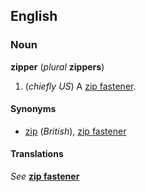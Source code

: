 ==English==
===Noun===
'''zipper''' (''plural'' '''zippers''')

#(''chiefly US'') A [[zip fastener]].

====Synonyms====
*[[zip]] (''British''), [[zip fastener]]

====Translations====
''See'' '''[[zip fastener]]'''